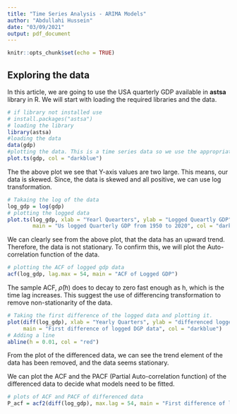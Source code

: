 ```yaml
---
title: "Time Series Analysis - ARIMA Models"
author: "Abdullahi Hussein"
date: "03/09/2021"
output: pdf_document
---
```


```r
knitr::opts_chunk$set(echo = TRUE)
```

## Exploring the data
In this article, we are going to use the USA quarterly GDP available in **astsa** library in R. 
We will start with loading the required libraries and the data.
```r
# if library not installed use 
# install.packages("astsa")
# loading the library
library(astsa) 
#loading the data
data(gdp)
#plotting the data. This is a time series data so we use the appropriate plots
plot.ts(gdp, col = "darkblue")
```

The the above plot we see that Y-axis values are two large. This means,  our data is skewed. Since, the data is 
skewed and all positive, we can use log transformation.

```r
# Takaing the log of the data
log_gdp = log(gdp)
# plotting the logged data
plot.ts(log_gdp, xlab = "Yearl Quearters", ylab = "Logged Queartly GDP",
        main = "Us logged Quarterly GDP from 1950 to 2020", col = "darkorange")
```

We can clearly see from the above plot, that the data has an upward trend. Therefore, the data is not stationary. To confirm this, 
we will plot the Auto-correlation function of the data. 

```r
# plotting the ACF of logged gdp data
acf(log_gdp, lag.max = 54, main = "ACF of Logged GDP")
```

The sample ACF, $\hat \rho(h)$ does to decay to zero fast enough as h, which is the time lag increases. 
This suggest the use of differencing transformation to remove non-stationarity of the data.

```r
# Taking the first difference of the logged data and plotting it.
plot(diff(log_gdp), xlab = "Yearly Quarters", ylab = "differenced logged gdp",
     main = "First difference of logged DGP data", col = "darkblue")
# Adding a line 
abline(h = 0.01, col = "red")
```

From the plot of the differenced data, we can see the trend element of the data has been removed, and the data seems stationary.

We can plot the ACF and the PACF (Partial Auto-correlation function) of the differenced data to decide what models need to be fitted.

```r
# plots of ACF and PACF of differenced data
P_acf = acf2(diff(log_gdp), max.lag = 54, main = "First difference of logged gdp")
```
